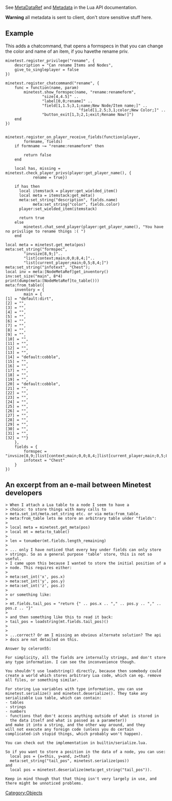 {{UnofficialLua}}

See [https://minetest.gitlab.io/minetest/class-reference/#metadataref MetaDataRef] and [https://minetest.gitlab.io/minetest/metadata/ Metadata] in the Lua API documentation.

'''Warning''' all metadata is sent to client, don't store sensitive stuff here.

== Example ==
This adds a chatcommand, that opens a formspecs in that you can change the color and name of an item, if you havethe rename priv.
<source>
minetest.register_privilege("rename", {
	description = "Can rename Items and Nodes",
	give_to_singleplayer = false
})

minetest.register_chatcommand("rename", {
    func = function(name, param)
        minetest.show_formspec(name, "rename:renameform",
                "size[4,4.5]" ..
                "label[0,0;rename]" ..
                "field[1,1.5;3,1;name;New Node/Item name;]" ..
								"field[1,2.5;3,1;color;New Color;]" ..
                "button_exit[1,3;2,1;exit;Rename Now!]")
    end
})


minetest.register_on_player_receive_fields(function(player,
        formname, fields)
    if formname ~= "rename:renameform" then

        return false
    end

    local has, missing = minetest.check_player_privs(player:get_player_name(), {
            rename = true})

    if has then
      local itemstack = player:get_wielded_item()
      local meta = itemstack:get_meta()
      meta:set_string("description", fields.name)
			meta:set_string("color", fields.color)
      player:set_wielded_item(itemstack)

      return true
    else
        minetest.chat_send_player(player:get_player_name(), "You have no privilige to rename things :( ")
    end
</source>
<source>
local meta = minetest.get_meta(pos)
meta:set_string("formspec",
        "invsize[8,9;]"..
        "list[context;main;0,0;8,4;]"..
        "list[current_player;main;0,5;8,4;]")
meta:set_string("infotext", "Chest");
local inv = meta:[NodeMetaRef]get_inventory()
inv:set_size("main", 8*4)
print(dump(meta:[NodeMetaRef]to_table()))
meta:from_table({
    inventory = {
        main = {
[1] = "default:dirt",
[2] = "",
[3] = "",
[4] = "",
[5] = "",
[6] = "",
[7] = "",
[8] = "",
[9] = "",
[10] = "",
[11] = "",
[12] = "",
[13] = "",
[14] = "default:cobble",
[15] = "",
[16] = "",
[17] = "",
[18] = "",
[19] = "",
[20] = "default:cobble",
[21] = "",
[22] = "",
[23] = "",
[24] = "",
[25] = "",
[26] = "",
[27] = "",
[28] = "",
[29] = "",
[30] = "",
[31] = "",
[32] = ""}
    },
    fields = {
        formspec = "invsize[8,9;]list[context;main;0,0;8,4;]list[current_player;main;0,5;8,4;]",
        infotext = "Chest"
    }
})
</source>

== An excerpt from an e-mail between Minetest developers ==
<pre>
> When I attach a Lua table to a node I seem to have a
> choice: to store things with many calls to
> meta.set_int/meta.set_string etc. or via meta:from_table.
> meta:from_table lets me store an arbitrary table under "fields":
> 
> local meta = minetest.get_meta(pos)
> local mt = meta:to_table()
> 
> len = tonumber(mt.fields.length_remaining)
> 
> ... only I have noticed that every key under fields can only store
> strings. So as a general purpose 'table' store, this is not so useful.
> I came upon this because I wanted to store the initial position of a
> node. This requires either:
> 
> meta:set_int('x', pos.x)
> meta:set_int('y', pos.y)
> meta:set_int('z', pos.z)
> 
> or something like:
> 
> mt.fields.tail_pos = "return {" .. pos.x .. "," .. pos.y .. "," .. pos.z .. "}"
> 
> and then something like this to read it back:
> tail_pos = loadstring(mt.fields.tail_pos)()
> 
> 
> ...correct? Or am I missing an obvious alternate solution? The api
> docs are not detailed on this.

Answer by celeron55:

For simplicity, all the fields are internally strings, and don't store
any type information. I can see the inconvenience though.

You shouldn't use loadstring() directly, because then somebody could
create a world which stores arbitrary Lua code, which can eg. remove
all files, or something similar.

For storing Lua variables with type information, you can use
minetest.serialize() and minetest.deserialize(). They take any
serializable Lua table, which can contain:
- tables
- strings
- numbers
- functions that don't access anything outside of what is stored in
  the data itself and what is passed as a parameter))
and make it into a string, and the other way around, and they
will not execute any foreign code (unless you do certain
complicated-ish stupid things, which probably won't happen).

You can check out the implementation in builtin/serialize.lua.

So if you want to store a position in the data of a node, you can use:
  local pos = {x=this, y=and, z=that}
  meta:set_string("tail_pos", minetest.serialize(pos))
and
  local pos = minetest.deserialize(meta:get_string("tail_pos")).

Keep in mind though that that thing isn't very largely in use, and
there might be unnoticed problems.
</pre>

[[Category:Objects]]

